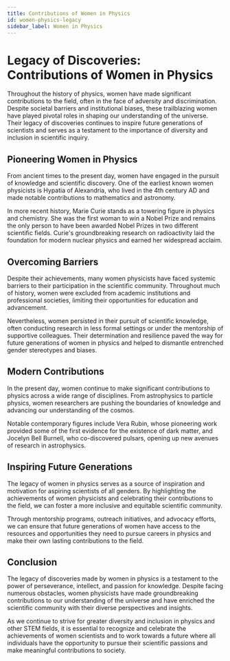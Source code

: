 ```yaml
---
title: Contributions of Women in Physics
id: women-physics-legacy
sidebar_label: Women in Physics
---
```


# Legacy of Discoveries: Contributions of Women in Physics

Throughout the history of physics, women have made significant contributions to the field, often in the face of adversity and discrimination. Despite societal barriers and institutional biases, these trailblazing women have played pivotal roles in shaping our understanding of the universe. Their legacy of discoveries continues to inspire future generations of scientists and serves as a testament to the importance of diversity and inclusion in scientific inquiry.

## Pioneering Women in Physics

From ancient times to the present day, women have engaged in the pursuit of knowledge and scientific discovery. One of the earliest known women physicists is Hypatia of Alexandria, who lived in the 4th century AD and made notable contributions to mathematics and astronomy.

In more recent history, Marie Curie stands as a towering figure in physics and chemistry. She was the first woman to win a Nobel Prize and remains the only person to have been awarded Nobel Prizes in two different scientific fields. Curie's groundbreaking research on radioactivity laid the foundation for modern nuclear physics and earned her widespread acclaim.

## Overcoming Barriers

Despite their achievements, many women physicists have faced systemic barriers to their participation in the scientific community. Throughout much of history, women were excluded from academic institutions and professional societies, limiting their opportunities for education and advancement.

Nevertheless, women persisted in their pursuit of scientific knowledge, often conducting research in less formal settings or under the mentorship of supportive colleagues. Their determination and resilience paved the way for future generations of women in physics and helped to dismantle entrenched gender stereotypes and biases.

## Modern Contributions

In the present day, women continue to make significant contributions to physics across a wide range of disciplines. From astrophysics to particle physics, women researchers are pushing the boundaries of knowledge and advancing our understanding of the cosmos.

Notable contemporary figures include Vera Rubin, whose pioneering work provided some of the first evidence for the existence of dark matter, and Jocelyn Bell Burnell, who co-discovered pulsars, opening up new avenues of research in astrophysics.

## Inspiring Future Generations

The legacy of women in physics serves as a source of inspiration and motivation for aspiring scientists of all genders. By highlighting the achievements of women physicists and celebrating their contributions to the field, we can foster a more inclusive and equitable scientific community.

Through mentorship programs, outreach initiatives, and advocacy efforts, we can ensure that future generations of women have access to the resources and opportunities they need to pursue careers in physics and make their own lasting contributions to the field.

## Conclusion

The legacy of discoveries made by women in physics is a testament to the power of perseverance, intellect, and passion for knowledge. Despite facing numerous obstacles, women physicists have made groundbreaking contributions to our understanding of the universe and have enriched the scientific community with their diverse perspectives and insights.

As we continue to strive for greater diversity and inclusion in physics and other STEM fields, it is essential to recognize and celebrate the achievements of women scientists and to work towards a future where all individuals have the opportunity to pursue their scientific passions and make meaningful contributions to society.